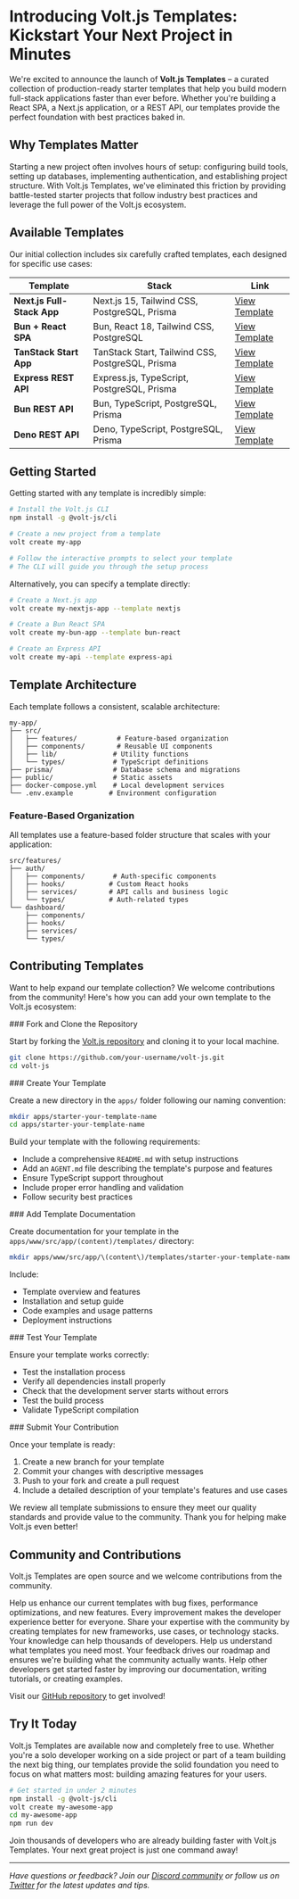 # Introducing Volt.js Templates: Kickstart Your Next Project in Minutes

We're excited to announce the launch of **Volt.js Templates** – a curated collection of production-ready starter templates that help you build modern full-stack applications faster than ever before. Whether you're building a React SPA, a Next.js application, or a REST API, our templates provide the perfect foundation with best practices baked in.

## Why Templates Matter

Starting a new project often involves hours of setup: configuring build tools, setting up databases, implementing authentication, and establishing project structure. With Volt.js Templates, we've eliminated this friction by providing battle-tested starter projects that follow industry best practices and leverage the full power of the Volt.js ecosystem.

## Available Templates

Our initial collection includes six carefully crafted templates, each designed for specific use cases:

| Template | Stack | Link |
|----------|-------|------|
| **Next.js Full-Stack App** | Next.js 15, Tailwind CSS, PostgreSQL, Prisma | [View Template](/templates/starter-nextjs) |
| **Bun + React SPA** | Bun, React 18, Tailwind CSS, PostgreSQL | [View Template](/templates/starter-bun-react-app) |
| **TanStack Start App** | TanStack Start, Tailwind CSS, PostgreSQL, Prisma | [View Template](/templates/starter-tanstack-start) |
| **Express REST API** | Express.js, TypeScript, PostgreSQL, Prisma | [View Template](/templates/starter-express-rest-api) |
| **Bun REST API** | Bun, TypeScript, PostgreSQL, Prisma | [View Template](/templates/starter-bun-rest-api) |
| **Deno REST API** | Deno, TypeScript, PostgreSQL, Prisma | [View Template](/templates/starter-deno-rest-api) |

## Getting Started

Getting started with any template is incredibly simple:

```bash
# Install the Volt.js CLI
npm install -g @volt-js/cli

# Create a new project from a template
volt create my-app

# Follow the interactive prompts to select your template
# The CLI will guide you through the setup process
```

Alternatively, you can specify a template directly:

```bash
# Create a Next.js app
volt create my-nextjs-app --template nextjs

# Create a Bun React SPA
volt create my-bun-app --template bun-react

# Create an Express API
volt create my-api --template express-api
```

## Template Architecture

Each template follows a consistent, scalable architecture:

```
my-app/
├── src/
│   ├── features/          # Feature-based organization
│   ├── components/        # Reusable UI components
│   ├── lib/              # Utility functions
│   └── types/            # TypeScript definitions
├── prisma/               # Database schema and migrations
├── public/               # Static assets
├── docker-compose.yml    # Local development services
└── .env.example         # Environment configuration
```

### Feature-Based Organization
All templates use a feature-based folder structure that scales with your application:

```
src/features/
├── auth/
│   ├── components/       # Auth-specific components
│   ├── hooks/           # Custom React hooks
│   ├── services/        # API calls and business logic
│   └── types/           # Auth-related types
└── dashboard/
    ├── components/
    ├── hooks/
    ├── services/
    └── types/
```

## Contributing Templates

Want to help expand our template collection? We welcome contributions from the community! Here's how you can add your own template to the Volt.js ecosystem:

<StepsContainer>

<StepItem number={1}>
### Fork and Clone the Repository

Start by forking the [Volt.js repository](https://github.com/volt-js/volt-js) and cloning it to your local machine.

```bash
git clone https://github.com/your-username/volt-js.git
cd volt-js
```
</StepItem>

<StepItem number={2}>
### Create Your Template

Create a new directory in the `apps/` folder following our naming convention:

```bash
mkdir apps/starter-your-template-name
cd apps/starter-your-template-name
```

Build your template with the following requirements:
- Include a comprehensive `README.md` with setup instructions
- Add an `AGENT.md` file describing the template's purpose and features
- Ensure TypeScript support throughout
- Include proper error handling and validation
- Follow security best practices
</StepItem>

<StepItem number={3}>
### Add Template Documentation

Create documentation for your template in the `apps/www/src/app/(content)/templates/` directory:

```bash
mkdir apps/www/src/app/\(content\)/templates/starter-your-template-name
```

Include:
- Template overview and features
- Installation and setup guide
- Code examples and usage patterns
- Deployment instructions
</StepItem>

<StepItem number={4}>
### Test Your Template

Ensure your template works correctly:
- Test the installation process
- Verify all dependencies install properly
- Check that the development server starts without errors
- Test the build process
- Validate TypeScript compilation
</StepItem>

<StepItem number={5} isLast={true}>
### Submit Your Contribution

Once your template is ready:
1. Create a new branch for your template
2. Commit your changes with descriptive messages
3. Push to your fork and create a pull request
4. Include a detailed description of your template's features and use cases
</StepItem>

</StepsContainer>

We review all template submissions to ensure they meet our quality standards and provide value to the community. Thank you for helping make Volt.js even better!

## Community and Contributions

Volt.js Templates are open source and we welcome contributions from the community.

<Accordion>
  <Expandable title="Improve Existing Templates">
    Help us enhance our current templates with bug fixes, performance optimizations, and new features. Every improvement makes the developer experience better for everyone.
  </Expandable>
  
  <Expandable title="Create New Templates">
    Share your expertise with the community by creating templates for new frameworks, use cases, or technology stacks. Your knowledge can help thousands of developers.
  </Expandable>
  
  <Expandable title="Provide Feedback">
    Help us understand what templates you need most. Your feedback drives our roadmap and ensures we're building what the community actually wants.
  </Expandable>
  
  <Expandable title="Write Documentation">
    Help other developers get started faster by improving our documentation, writing tutorials, or creating examples.
  </Expandable>
</Accordion>

Visit our [GitHub repository](https://github.com/andeerc/volt-js) to get involved!

## Try It Today

Volt.js Templates are available now and completely free to use. Whether you're a solo developer working on a side project or part of a team building the next big thing, our templates provide the solid foundation you need to focus on what matters most: building amazing features for your users.

```bash
# Get started in under 2 minutes
npm install -g @volt-js/cli
volt create my-awesome-app
cd my-awesome-app
npm run dev
```

Join thousands of developers who are already building faster with Volt.js Templates. Your next great project is just one command away!

---

*Have questions or feedback? Join our [Discord community](https://discord.gg/voltjs) or follow us on [Twitter](https://twitter.com/voltjs) for the latest updates and tips.*